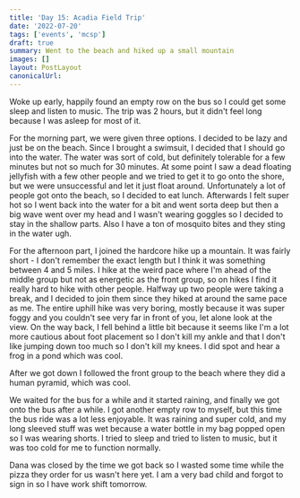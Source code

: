 ```yaml
---
title: 'Day 15: Acadia Field Trip'
date: '2022-07-20'
tags: ['events', 'mcsp']
draft: true
summary: Went to the beach and hiked up a small mountain
images: []
layout: PostLayout
canonicalUrl:
---
```


Woke up early, happily found an empty row on the bus so I could get some sleep and listen to music. The trip was 2 hours, but it didn't feel long because I was asleep for most of it.

For the morning part, we were given three options. I decided to be lazy and just be on the beach. Since I brought a swimsuit, I decided that I should go into the water. The water was sort of cold, but definitely tolerable for a few minutes but not so much for 30 minutes. At some point I saw a dead floating jellyfish with a few other people and we tried to get it to go onto the shore, but we were unsuccessful and let it just float around. Unfortunately a lot of people got onto the beach, so I decided to eat lunch. Afterwards I felt super hot so I went back into the water for a bit and went sorta deep but then a big wave went over my head and I wasn't wearing goggles so I decided to stay in the shallow parts. Also I have a ton of mosquito bites and they sting in the water ugh.

For the afternoon part, I joined the hardcore hike up a mountain. It was fairly short - I don't remember the exact length but I think it was something between 4 and 5 miles. I hike at the weird pace where I'm ahead of the middle group but not as energetic as the front group, so on hikes I find it really hard to hike with other people. Halfway up two people were taking a break, and I decided to join them since they hiked at around the same pace as me. The entire uphill hike was very boring, mostly because it was super foggy and you couldn't see very far in front of you, let alone look at the view. On the way back, I fell behind a little bit because it seems like I'm a lot more cautious about foot placement so I don't kill my ankle and that I don't like jumping down too much so I don't kill my knees. I did spot and hear a frog in a pond which was cool.

After we got down I followed the front group to the beach where they did a human pyramid, which was cool.

We waited for the bus for a while and it started raining, and finally we got onto the bus after a while. I got another empty row to myself, but this time the bus ride was a lot less enjoyable. It was raining and super cold, and my long sleeved stuff was wet because a water bottle in my bag popped open so I was wearing shorts. I tried to sleep and tried to listen to music, but it was too cold for me to function normally.

Dana was closed by the time we got back so I wasted some time while the pizza they order for us wasn't here yet. I am a very bad child and forgot to sign in so I have work shift tomorrow.
